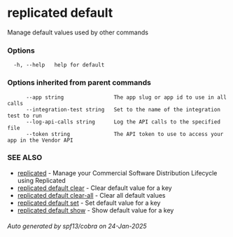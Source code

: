 # replicated default

Manage default values used by other commands

### Options

```
  -h, --help   help for default
```

### Options inherited from parent commands

```
      --app string                The app slug or app id to use in all calls
      --integration-test string   Set to the name of the integration test to run
      --log-api-calls string      Log the API calls to the specified file
      --token string              The API token to use to access your app in the Vendor API
```

### SEE ALSO

* [replicated](replicated)	 - Manage your Commercial Software Distribution Lifecycle using Replicated
* [replicated default clear](replicated-cli-default-clear)	 - Clear default value for a key
* [replicated default clear-all](replicated-cli-default-clear-all)	 - Clear all default values
* [replicated default set](replicated-cli-default-set)	 - Set default value for a key
* [replicated default show](replicated-cli-default-show)	 - Show default value for a key

###### Auto generated by spf13/cobra on 24-Jan-2025
